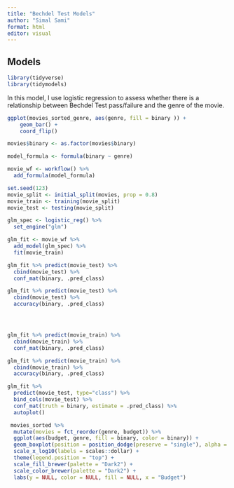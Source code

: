 ```yaml
---
title: "Bechdel Test Models"
author: "Simal Sami"
format: html
editor: visual
---
```


## Models

```r
library(tidyverse)
library(tidymodels)


```

In this model, I use logistic regression to assess whether there is a relationship between Bechdel Test pass/failure and the genre of the movie.

```r
ggplot(movies_sorted_genre, aes(genre, fill = binary )) +
    geom_bar() +
    coord_flip()


```

```r
movies$binary <- as.factor(movies$binary)
```

```r

model_formula <- formula(binary ~ genre)

```

```r
movie_wf <- workflow() %>%
  add_formula(model_formula)

```

```r
set.seed(123)  
movie_split <- initial_split(movies, prop = 0.8)
movie_train <- training(movie_split)
movie_test <- testing(movie_split)


```

```r
glm_spec <- logistic_reg() %>%
  set_engine("glm")

glm_fit <- movie_wf %>%
  add_model(glm_spec) %>%
  fit(movie_train)
```

```r



glm_fit %>% predict(movie_test) %>%
  cbind(movie_test) %>%
  conf_mat(binary, .pred_class)

glm_fit %>% predict(movie_test) %>%
  cbind(movie_test) %>%
  accuracy(binary, .pred_class)





```

```r

glm_fit %>% predict(movie_train) %>%
  cbind(movie_train) %>%
  conf_mat(binary, .pred_class)

glm_fit %>% predict(movie_train) %>%
  cbind(movie_train) %>%
  accuracy(binary, .pred_class)
```

```r
glm_fit %>%
  predict(movie_test, type="class") %>%
  bind_cols(movie_test) %>%
  conf_mat(truth = binary, estimate = .pred_class) %>%
  autoplot() 
```

```r
 movies_sorted %>%
  mutate(movies = fct_reorder(genre, budget)) %>%
  ggplot(aes(budget, genre, fill = binary, color = binary)) +
  geom_boxplot(position = position_dodge(preserve = "single"), alpha = 0.2) +
  scale_x_log10(labels = scales::dollar) +
  theme(legend.position = "top") +
  scale_fill_brewer(palette = "Dark2") +
  scale_color_brewer(palette = "Dark2") +
  labs(y = NULL, color = NULL, fill = NULL, x = "Budget")









```

```r

```
